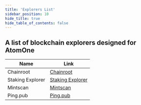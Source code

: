 ```yaml
---
title: 'Explorers List'
sidebar_position: 10
hide_title: true
hide_table_of_contents: false
---
```



<PageTitle iconUrl="img/atomone-icon.svg" title="AtomOne Explorers List" />

## A list of blockchain explorers designed for AtomOne

| Name             | Link |
| ---------------- | ---- |
| Chainroot | [Chainroot](https://explorer.chainroot.io/atomone) |
| Staking Explorer | [Staking Explorer](https://staking-explorer.com/explorer/atomone) |
| Mintscan | [Mintscan](https://www.mintscan.io/atomone/) |
| Ping.pub | [Ping.pub](https://ping.pub/atomone) |
